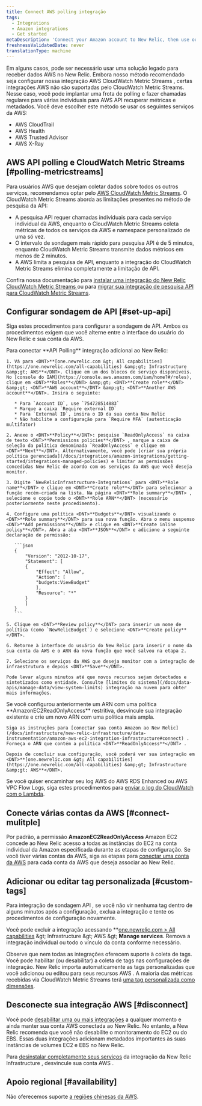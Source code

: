 ```yaml
---
title: Connect AWS polling integração
tags:
  - Integrations
  - Amazon integrations
  - Get started
metaDescription: 'Connect your Amazon account to New Relic, then use our infrastructure monitoring services with your AWS integrations.'
freshnessValidatedDate: never
translationType: machine
---
```


Em alguns casos, pode ser necessário usar uma solução legado para receber dados AWS no New Relic. Embora nosso método recomendado seja configurar nossa integração AWS CloudWatch Metric Streams , certas integrações AWS não são suportadas pelo CloudWatch Metric Streams. Nesse caso, você pode implantar uma frota de polling e fazer chamadas regulares para várias individuais para AWS API recuperar métricas e metadados. Você deve escolher este método se usar os seguintes serviços da AWS:

* AWS CloudTrail
* AWS Health
* AWS Trusted Advisor
* AWS X-Ray

## AWS API polling e CloudWatch Metric Streams [#polling-metricstreams]

Para usuários AWS que desejam coletar dados sobre todos os outros serviços, recomendamos optar pelo [AWS CloudWatch Metric Streams](https://docs.aws.amazon.com/AmazonCloudWatch/latest/monitoring/CloudWatch-Metric-Streams.html). O CloudWatch Metric Streams aborda as limitações presentes no método de pesquisa da API:

* A pesquisa API requer chamadas individuais para cada serviço individual da AWS, enquanto o CloudWatch Metric Streams coleta métricas de todos os serviços da AWS e namespace personalizado de uma só vez.
* O intervalo de sondagem mais rápido para pesquisa API é de 5 minutos, enquanto CloudWatch Metric Streams transmite dados métricos em menos de 2 minutos.
* A AWS limita a pesquisa de API, enquanto a integração do CloudWatch Metric Streams elimina completamente a limitação de API.

Confira nossa documentação para [instalar uma integração do New Relic CloudWatch Metric Streams ](/install/aws-cloudwatch)ou para [migrar sua integração de pesquisa API para CloudWatch Metric Streams](/install/aws-cloudwatch/?task=migrate).

## Configurar sondagem de API [#set-up-api]

Siga estes procedimentos para configurar a sondagem de API. Ambos os procedimentos exigem que você alterne entre a interface do usuário do New Relic e sua conta da AWS.

<CollapserGroup>
  <Collapser id="setup-individual" title="Conecte a integração individual AWS à New Relic">
    Para conectar <DNT>**API Polling**</DNT> integração adicional ao New Relic:

    1. Vá para <DNT>**[one.newrelic.com &gt; All capabilities](https://one.newrelic.com/all-capabilities) &amp;gt; Infrastructure &amp;gt; AWS**</DNT>. Clique em um dos blocos de serviço disponíveis. No [console do IAM](https://console.aws.amazon.com/iam/home?#/roles), clique em <DNT>**Roles**</DNT> &amp;gt; <DNT>**Create role**</DNT> &amp;gt; <DNT>**AWS account**</DNT> &amp;gt; <DNT>**Another AWS account**</DNT>. Insira o seguinte:

       * Para `Account ID`, use `754728514883`
       * Marque a caixa `Require external ID`
       * Para `External ID`, insira o ID da sua conta New Relic
       * Não habilite a configuração para `Require MFA` (autenticação multifator)

    2. Anexe o <DNT>**Policy**</DNT>: pesquise `ReadOnlyAccess` na caixa de texto <DNT>**Permissions policies**</DNT> , marque a caixa de seleção da política denominada `ReadOnlyAccess` e clique em <DNT>**Next**</DNT>. Alternativamente, você pode [criar sua própria política gerenciada](/docs/integrations/amazon-integrations/getting-started/integrations-managed-policies) e limitar as permissões concedidas New Relic de acordo com os serviços da AWS que você deseja monitor.

    3. Digite `NewRelicInfrastructure-Integrations` para <DNT>**Role name**</DNT> e clique em <DNT>**Create role**</DNT> para selecionar a função recém-criada na lista. Na página <DNT>**Role summary**</DNT> , selecione e copie todo o <DNT>**Role ARN**</DNT> (necessário posteriormente neste procedimento).

    4. Configure uma política <DNT>**Budgets**</DNT> visualizando o <DNT>**Role summary**</DNT> para sua nova função. Abra o menu suspenso <DNT>**Add permissions**</DNT> e clique em <DNT>**Create inline policy**</DNT>. Abra a aba <DNT>**JSON**</DNT> e adicione a seguinte declaração de permissão:

       ```json
       {
           "Version": "2012-10-17",
           "Statement": [
           {
               "Effect": "Allow",
               "Action": [
               "budgets:ViewBudget"
               ],
               "Resource": "*"
           }
           ]
       }
       ```

    5. Clique em <DNT>**Review policy**</DNT> para inserir um nome de política (como `NewRelicBudget`) e selecione <DNT>**Create policy**</DNT>.

    6. Retorne à interface do usuário do New Relic para inserir o nome da sua conta da AWS e o ARN da nova função que você salvou na etapa 2.

    7. Selecione os serviços da AWS que deseja monitor com a integração de infraestrutura e depois <DNT>**Save**</DNT>.

    Pode levar alguns minutos até que novos recursos sejam detectados e sintetizados como entidade. Consulte [limites do sistema](/docs/data-apis/manage-data/view-system-limits) integração na nuvem para obter mais informações.
  </Collapser>

  <Collapser id="setup-multiple" title="Conecte várias integrações AWS ao New Relic">
    Se você configurou anteriormente um ARN com uma política <DNT>**AmazonEC2ReadOnlyAccess**</DNT> restritiva, desvincule sua integração existente e crie um novo ARN com uma política mais ampla.

    Siga as instruções para [conectar sua conta Amazon ao New Relic](/docs/infrastructure/new-relic-infrastructure/data-instrumentation/amazon-aws-ec2-integration-infrastructure#connect) . Forneça o ARN que contém a política <DNT>**ReadOnlyAccess**</DNT> .

    Depois de concluir sua configuração, você poderá ver sua integração em <DNT>**[one.newrelic.com &gt; All capabilities](https://one.newrelic.com/all-capabilities) &amp;gt; Infrastructure &amp;gt; AWS**</DNT>.
  </Collapser>
</CollapserGroup>

Se você quiser encaminhar seu log AWS do AWS RDS Enhanced ou AWS VPC Flow Logs, siga estes procedimentos para [enviar o log do CloudWatch com o Lambda](/docs/logs/forward-logs/aws-lambda-sending-cloudwatch-logs).

## Conecte várias contas da AWS [#connect-mulitple]

Por padrão, a permissão <DNT>**AmazonEC2ReadOnlyAccess**</DNT> Amazon EC2 concede ao New Relic acesso a todas as instâncias do EC2 na conta individual da Amazon especificada durante as etapas de configuração. Se você tiver várias contas da AWS, siga as etapas para [conectar uma conta da AWS](#setup-individual) para cada conta da AWS que deseja associar ao New Relic.

## Adicionar ou editar tag personalizada [#custom-tags]

Para integração de sondagem API , se você não vir nenhuma tag dentro de alguns minutos após a configuração, exclua a integração e tente os procedimentos de configuração novamente.

Você pode excluir a integração acessando <DNT>\*\*[one.newrelic.com &gt; All capabilities](https://one.newrelic.com/all-capabilities) &amp;gt; Infrastructure &amp;gt; AWS &amp;gt; **Manage services**</DNT>. Remova a integração individual ou todo o vínculo da conta conforme necessário.

Observe que nem todas as integrações oferecem suporte à coleta de tags. Você pode habilitar (ou desabilitar) a coleta de tags nas configurações de integração. New Relic importa automaticamente as tags personalizadas que você adicionou ou editou para seus recursos AWS . A maioria das métricas recebidas via CloudWatch Metric Streams terá [uma tag personalizada como dimensões](/docs/integrations/amazon-integrations/aws-integrations-list/aws-metric-stream/#tags-collection).

## Desconecte sua integração AWS [#disconnect]

Você pode [desabilitar uma ou mais integrações](/docs/infrastructure/install-infrastructure-agent/update-or-uninstall/uninstall-infrastructure-integrations/#uninstall-aws) a qualquer momento e ainda manter sua conta AWS conectada ao New Relic. No entanto, a New Relic recomenda que você não desabilite o monitoramento do EC2 ou do EBS. Essas duas integrações adicionam metadados importantes às suas instâncias de volumes EC2 e EBS no New Relic.

Para [desinstalar completamente seus serviços](/docs/infrastructure/new-relic-infrastructure/installation/uninstall-infrastructure-agent#unlink-aws) da integração da New Relic Infrastructure , desvincule sua conta AWS .

## Apoio regional [#availability]

Não oferecemos suporte [a regiões chinesas da AWS](/docs/integrations/amazon-integrations/troubleshooting/invalid-principal-error-unsupported-aws-regions).